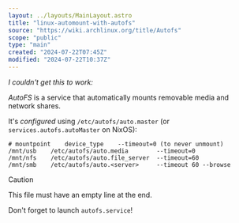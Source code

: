 ```yaml
---
layout: ../layouts/MainLayout.astro
title: "linux-automount-with-autofs"
source: "https://wiki.archlinux.org/title/Autofs"
scope: "public"
type: "main"
created: "2024-07-22T07:45Z"
modified: "2024-07-22T10:37Z"
---
```


*I couldn't get this to work:*

*AutoFS* is a service that automatically mounts removable media and network shares.

It's *configured* using `/etc/autofs/auto.master` (or `services.autofs.autoMaster` on NixOS):
```text
# mountpoint    device_type    --timeout=0 (to never unmount)
/mnt/usb    /etc/autofs/auto.media        --timeout=0
/mnt/nfs    /etc/autofs/auto.file_server  --timeout=60
/mnt/smb    /etc/autofs/auto.<server>     --timeout 60 --browse
```

> [!caution]
> This file must have an empty line at the end.

Don't forget to launch `autofs.service`!